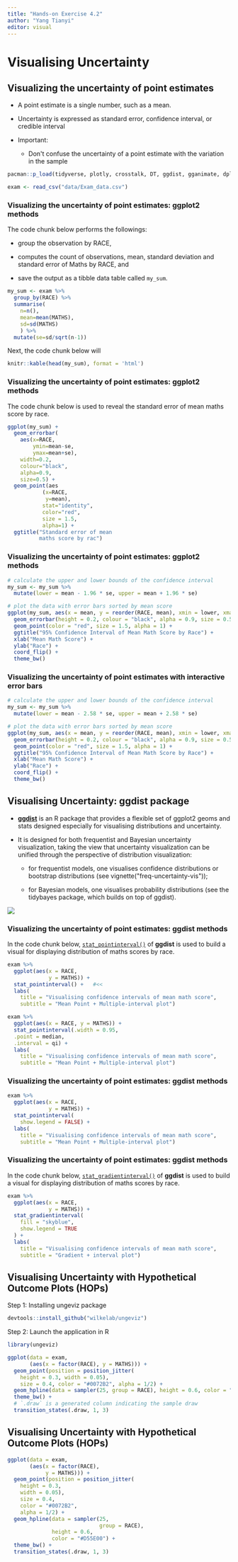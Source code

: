 ```yaml
---
title: "Hands-on Exercise 4.2"
author: "Yang Tianyi"
editor: visual
---
```


# Visualising Uncertainty

## Visualizing the uncertainty of point estimates

-   A point estimate is a single number, such as a mean.

-   Uncertainty is expressed as standard error, confidence interval, or credible interval

-   Important:

    -   Don\'t confuse the uncertainty of a point estimate with the variation in the sample

```r
pacman::p_load(tidyverse, plotly, crosstalk, DT, ggdist, gganimate, dplyr, ggplot2)
```

```r
exam <- read_csv("data/Exam_data.csv")
```

### Visualizing the uncertainty of point estimates: ggplot2 methods

The code chunk below performs the followings:

-   group the observation by RACE,

-   computes the count of observations, mean, standard deviation and standard error of Maths by RACE, and

-   save the output as a tibble data table called `my_sum`.

```r
my_sum <- exam %>%
  group_by(RACE) %>%
  summarise(
    n=n(),
    mean=mean(MATHS),
    sd=sd(MATHS)
    ) %>%
  mutate(se=sd/sqrt(n-1))
```

Next, the code chunk below will

```r
knitr::kable(head(my_sum), format = 'html')
```

### Visualizing the uncertainty of point estimates: ggplot2 methods

The code chunk below is used to reveal the standard error of mean maths score by race.

```r
ggplot(my_sum) +
  geom_errorbar(
    aes(x=RACE, 
        ymin=mean-se, 
        ymax=mean+se), 
    width=0.2, 
    colour="black", 
    alpha=0.9, 
    size=0.5) +
  geom_point(aes
           (x=RACE, 
            y=mean), 
           stat="identity", 
           color="red",
           size = 1.5,
           alpha=1) +
  ggtitle("Standard error of mean 
          maths score by rac")
```

### Visualizing the uncertainty of point estimates: **ggplot2** methods

```r
# calculate the upper and lower bounds of the confidence interval
my_sum <- my_sum %>%
  mutate(lower = mean - 1.96 * se, upper = mean + 1.96 * se)

# plot the data with error bars sorted by mean score
ggplot(my_sum, aes(x = mean, y = reorder(RACE, mean), xmin = lower, xmax = upper)) +
  geom_errorbar(height = 0.2, colour = "black", alpha = 0.9, size = 0.5) +
  geom_point(color = "red", size = 1.5, alpha = 1) +
  ggtitle("95% Confidence Interval of Mean Math Score by Race") +
  xlab("Mean Math Score") +
  ylab("Race") +
  coord_flip() +
  theme_bw()
```

### Visualizing the uncertainty of point estimates with interactive error bars

```r
# calculate the upper and lower bounds of the confidence interval
my_sum <- my_sum %>%
  mutate(lower = mean - 2.58 * se, upper = mean + 2.58 * se)

# plot the data with error bars sorted by mean score
ggplot(my_sum, aes(x = mean, y = reorder(RACE, mean), xmin = lower, xmax = upper)) +
  geom_errorbar(height = 0.2, colour = "black", alpha = 0.9, size = 0.5) +
  geom_point(color = "red", size = 1.5, alpha = 1) +
  ggtitle("95% Confidence Interval of Mean Math Score by Race") +
  xlab("Mean Math Score") +
  ylab("Race") +
  coord_flip() +
  theme_bw()
```

## Visualising Uncertainty: **ggdist** package

-   [**ggdist**](https://mjskay.github.io/ggdist/) is an R package that provides a flexible set of ggplot2 geoms and stats designed especially for visualising distributions and uncertainty.

-   It is designed for both frequentist and Bayesian uncertainty visualization, taking the view that uncertainty visualization can be unified through the perspective of distribution visualization:

    -   for frequentist models, one visualises confidence distributions or bootstrap distributions (see vignette(\"freq-uncertainty-vis\"));

    -   for Bayesian models, one visualises probability distributions (see the tidybayes package, which builds on top of ggdist).

![](https://r4va.netlify.app/chap10/img/ggdist.png)

### Visualizing the uncertainty of point estimates: **ggdist** methods

In the code chunk below, [`stat_pointinterval()`](https://mjskay.github.io/ggdist/reference/stat_pointinterval.html) of **ggdist** is used to build a visual for displaying distribution of maths scores by race.

```r
exam %>%
  ggplot(aes(x = RACE, 
             y = MATHS)) +
  stat_pointinterval() +   #<<
  labs(
    title = "Visualising confidence intervals of mean math score",
    subtitle = "Mean Point + Multiple-interval plot")
```

```r
exam %>%
  ggplot(aes(x = RACE, y = MATHS)) +
  stat_pointinterval(.width = 0.95,
  .point = median,
  .interval = qi) +
  labs(
    title = "Visualising confidence intervals of mean math score",
    subtitle = "Mean Point + Multiple-interval plot")
```

### Visualizing the uncertainty of point estimates: **ggdist** methods

```r
exam %>%
  ggplot(aes(x = RACE, 
             y = MATHS)) +
  stat_pointinterval(
    show.legend = FALSE) +   
  labs(
    title = "Visualising confidence intervals of mean math score",
    subtitle = "Mean Point + Multiple-interval plot")
```

### Visualizing the uncertainty of point estimates: **ggdist** methods

In the code chunk below, [`stat_gradientinterval()`](https://mjskay.github.io/ggdist/reference/stat_gradientinterval.html) of **ggdist** is used to build a visual for displaying distribution of maths scores by race.

```r
exam %>%
  ggplot(aes(x = RACE, 
             y = MATHS)) +
  stat_gradientinterval(   
    fill = "skyblue",      
    show.legend = TRUE     
  ) +                        
  labs(
    title = "Visualising confidence intervals of mean math score",
    subtitle = "Gradient + interval plot")
```

## Visualising Uncertainty with Hypothetical Outcome Plots (HOPs)

Step 1: Installing ungeviz package

```r
devtools::install_github("wilkelab/ungeviz")
```

Step 2: Launch the application in R

```r
library(ungeviz)
```

```r
ggplot(data = exam, 
       (aes(x = factor(RACE), y = MATHS))) +
  geom_point(position = position_jitter(
    height = 0.3, width = 0.05), 
    size = 0.4, color = "#0072B2", alpha = 1/2) +
  geom_hpline(data = sampler(25, group = RACE), height = 0.6, color = "#D55E00") +
  theme_bw() + 
  # `.draw` is a generated column indicating the sample draw
  transition_states(.draw, 1, 3)
```

## Visualising Uncertainty with Hypothetical Outcome Plots (HOPs)

```r
ggplot(data = exam, 
       (aes(x = factor(RACE), 
            y = MATHS))) +
  geom_point(position = position_jitter(
    height = 0.3, 
    width = 0.05), 
    size = 0.4, 
    color = "#0072B2", 
    alpha = 1/2) +
  geom_hpline(data = sampler(25, 
                             group = RACE), 
              height = 0.6, 
              color = "#D55E00") +
  theme_bw() + 
  transition_states(.draw, 1, 3)
```
